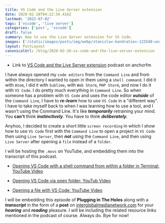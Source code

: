 ```yaml
---
title: VS Code and the Live Server extension
date: 2020-02-28T04:22:59.416Z
lastmod: '2022-07-02'
tags: ['vscode', 'live server']
categories: ['post', 'vscode']
draft: false
summary: How to use the Live Server extension for VS Code.
images: ['/static/images/posts/img/webp/stanislav-kondratiev-123540-unsplash.webp']
layout: PostLayout
canonicalUrl: /blog/2020-02-28-vs-code-and-the-live-server-extension
---
```


- Link to
  [VS Code and the Live Server extension](https://anchor.fm/maria-campbell/episodes/VS-Code-and-the-Live-Server-extension-eb4kd6)
  podcast on anchorfm

I have always opened my `code editors` from the `Command Line` and from within
the directory I wanted to open in them using a `shell command`. I did it with
`Atom`, I did it with `Sublime`, with `Web Storm`, `PHP Storm`, and now I do it
with `VS Code`. I do pretty much everything in `Command Line`. So when someone
has a problem with `VS Code` and uses the code editor _**outside**_ of the
`Command Line`, I have to _**re-learn**_ how to use `VS Code` in a "different
way". I have to take myself back to when I was learning how to use a tool, and I
wasn't using the Command Line. It's like _**temporarily**_ retraining your mind.
You **can't** think _**instinctively**_. You have to think _**deliberately**_.

Anyhoo, I decided to create a short little `screen recording` in which I show
how to use `VS Code` first with the `Command Line` to open a project in
`VS Code` then using `Live Server`, then _**not**_ using the `Command Line`, and
then using `Live Server` after opening a `file` instead of a `folder`.

I will be hosting the `.movs` on YouTube, and embedding them into the transcript
of this podcast.

- [Opening VS Code with a shell command from within a folder in Terminal: YouTube Video](https://www.youtube.com/embed/YwhdDMT_dFU)

- [Opening VS Code via open folder: YouTub Video](https://www.youtube.com/embed/TisNvwkW1aI)

- [Opening a file with VS Code: YouTube Video](https://www.youtube.com/embed/906ebkHmHsI)

I will be embedding this episode of **Plugging in The Holes** along with a
_**transcript**_ in the form of a **post** on
[interglobalmedianetwork.com](https://www.interglobalmedianetwork.com/) for your
_**hearing**_ and _**reading**_ pleasure. I will be including the related
resource links mentioned in the podcast of course. Always do. Bye for now!
